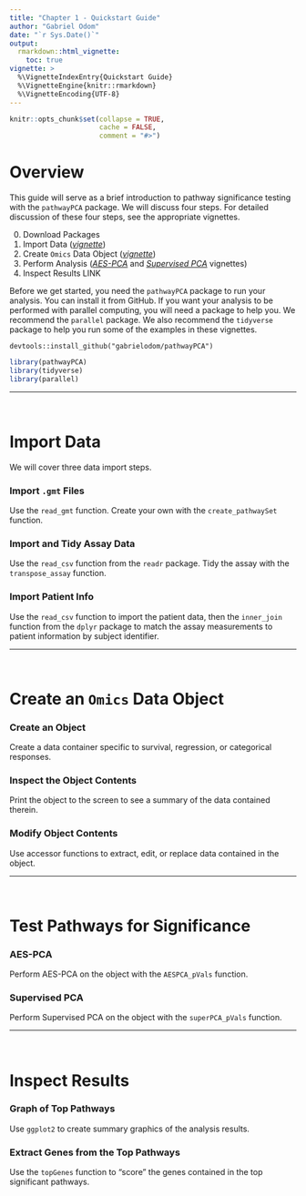 ```yaml
---
title: "Chapter 1 - Quickstart Guide"
author: "Gabriel Odom"
date: "`r Sys.Date()`"
output:
  rmarkdown::html_vignette:
    toc: true
vignette: >
  %\VignetteIndexEntry{Quickstart Guide}
  %\VignetteEngine{knitr::rmarkdown}
  %\VignetteEncoding{UTF-8}
---
```


```r
knitr::opts_chunk$set(collapse = TRUE,
                      cache = FALSE,
                      comment = "#>")
```


# Overview
This guide will serve as a brief introduction to pathway significance testing with the `pathwayPCA` package. We will discuss four steps. For detailed discussion of these four steps, see the appropriate vignettes.

0. Download Packages
1. Import Data ([*vignette*](https://gabrielodom.github.io/pathwayPCA/articles/Importing_Data.html))
2. Create `Omics` Data Object ([*vignette*](https://gabrielodom.github.io/pathwayPCA/articles/Create_Omics_Objects.html))
3. Perform Analysis ([*AES-PCA*](https://gabrielodom.github.io/pathwayPCA/articles/AES-PCA_Walkthrough.html) and [*Supervised PCA*](https://gabrielodom.github.io/pathwayPCA/articles/Supervised_PCA_Walkthrough.html) vignettes)
4. Inspect Results LINK

Before we get started, you need the `pathwayPCA` package to run your analysis. You can install it from GitHub. If you want your analysis to be performed with parallel computing, you will need a package to help you. We recommend the `parallel` package. We also recommend the `tidyverse` package to help you run some of the examples in these vignettes. 
```
devtools::install_github("gabrielodom/pathwayPCA")
```
```r
library(pathwayPCA)
library(tidyverse)
library(parallel)
```

*******************************************************************************

</br>


# Import Data
We will cover three data import steps.

### Import `.gmt` Files
Use the `read_gmt` function. Create your own with the `create_pathwaySet` function.

### Import and Tidy Assay Data
Use the `read_csv` function from the `readr` package. Tidy the assay with the `transpose_assay` function.

### Import Patient Info
Use the `read_csv` function to import the patient data, then the `inner_join` function from the `dplyr` package to match the assay measurements to patient information by subject identifier.

*******************************************************************************

</br>


# Create an `Omics` Data Object

### Create an Object
Create a data container specific to survival, regression, or categorical responses.


### Inspect the Object Contents
Print the object to the screen to see a summary of the data contained therein.

### Modify Object Contents
Use accessor functions to extract, edit, or replace data contained in the object.

*******************************************************************************

</br>


# Test Pathways for Significance

### AES-PCA
Perform AES-PCA on the object with the `AESPCA_pVals` function.

### Supervised PCA
Perform Supervised PCA on the object with the `superPCA_pVals` function.

*******************************************************************************

</br>


# Inspect Results

### Graph of Top Pathways
Use `ggplot2` to create summary graphics of the analysis results.

### Extract Genes from the Top Pathways
Use the `topGenes` function to "score" the genes contained in the top significant pathways.
